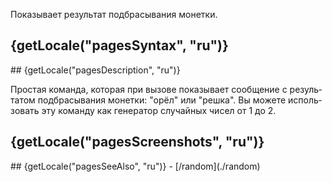 

Показывает результат подбрасывания монетки.

## {getLocale("pagesSyntax", "ru")}
<TableSyntax page="coin" lang="ru" />
## {getLocale("pagesDescription", "ru")}

Простая команда, которая при вызове показывает сообщение с результатом подбрасывания монетки: "орёл" или "решка". Вы можете использовать эту команду как генератор случайных чисел от 1 до 2.

## {getLocale("pagesScreenshots", "ru")}
<Swiper page="coin" lang="ru" />
## {getLocale("pagesSeeAlso", "ru")}
- [/random](./random)
